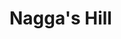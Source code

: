 
# Nagga's Hill
<ProjectDetails
  floatRight
  region="Iron Islands"
  house=""
  type="Landmark"
  status="Completed"
  warp="/warp naggas"
  projectLead="davinator4O1"
  dateStarted="2013-10-20T07:00:00+00:00"
  dateCompleted="2013-10-20T07:00:00+00:00"
/>
